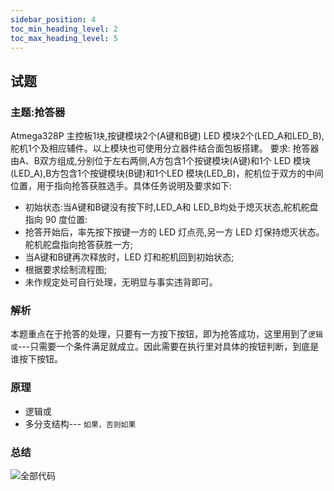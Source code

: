 ```yaml
---
sidebar_position: 4
toc_min_heading_level: 2
toc_max_heading_level: 5
---
```


## 试题
### 主题:抢答器

Atmega328P 主控板1块,按键模块2个(A键和B键) LED 模块2个(LED_A和LED_B),舵机1个及相应辅件。以上模块也可使用分立器件结合面包板搭建。
要求:
抢答器由A、B双方组成,分别位于左右两侧,A方包含1个按键模块(A键)和1个 LED 模块(LED_A),B方包含1个按键模块(B键)和1个LED 模块(LED_B)，舵机位于双方的中间位置，用于指向抢答获胜选手。具体任务说明及要求如下:
* 初始状态:当A键和B键没有按下时,LED_A和 LED_B均处于熄灭状态,舵机舵盘指向 90 度位置:
* 抢答开始后，率先按下按键一方的 LED 灯点亮,另一方 LED 灯保持熄灭状态。舵机舵盘指向抢答获胜一方;
* 当A键和B键再次释放时，LED 灯和舵机回到初始状态;
* 根据要求绘制流程图;
* 未作规定处可自行处理，无明显与事实违背即可。


### 解析
本题重点在于抢答的处理，只要有一方按下按钮，即为抢答成功，这里用到了`逻辑或`---只需要一个条件满足就成立。因此需要在执行里对具体的按钮判断，到底是谁按下按钮。
### 原理
* 逻辑或
* 多分支结构--- `如果，否则如果`
### 总结

![全部代码](../img/202303_finally.png)